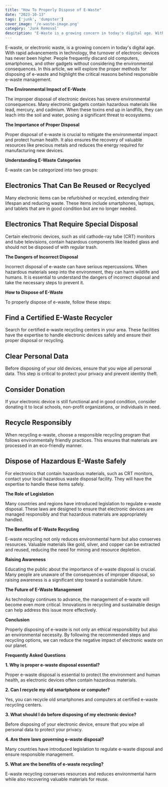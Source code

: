 ```yaml
---
title: "How To Properly Dispose of E-Waste"
date: "2023-10-13"
tags: ['junk', 'dumpster']
cover_image: '/e-waste-image.png'
category: 'Junk Removal'
description: "E-Waste is a growing concern in today's digital age. With rapid advancements in technology, the turnover of electronic devices has never been higher..."
---
```


E-waste, or electronic waste, is a growing concern in today's digital age. With rapid advancements in technology, the turnover of electronic devices has never been higher. People frequently discard old computers, smartphones, and other gadgets without considering the environmental consequences. In this article, we will explore the proper methods for disposing of e-waste and highlight the critical reasons behind responsible e-waste management.

<CustomImage src="https://raw.githubusercontent.com/bwestwood11/junk-removal-blog/main/images/computer-waste.png" alt='computer parts waste and how to propely remove e-waste' priority />

**The Environmental Impact of E-Waste**

The improper disposal of electronic devices has severe environmental consequences. Many electronic gadgets contain hazardous materials like lead, mercury, and cadmium. When these toxins end up in landfills, they can leach into the soil and water, posing a significant threat to ecosystems.

<CustomImage src="https://raw.githubusercontent.com/bwestwood11/junk-removal-blog/main/images/environment-affect.png" alt='recycling e-waste properly' priority />

**The Importance of Proper Disposal** 

Proper disposal of e-waste is crucial to mitigate the environmental impact and protect human health. It also ensures the recovery of valuable resources like precious metals and reduces the energy required for manufacturing new devices.

**Understanding E-Waste Categories**

E-waste can be categorized into two groups:

## **Electronics That Can Be Reused or Recyclyed**

Many electronic items can be refurbished or recycled, extending their lifespan and reducing waste. These items include smartphones, laptops, and tablets that are in good condition but are no longer needed.

## **Electronics That Require Special Disposal**

Certain electronic devices, such as old cathode-ray tube (CRT) monitors and tube televisions, contain hazardous components like leaded glass and should not be disposed of with regular trash.

<CustomImage src="https://raw.githubusercontent.com/bwestwood11/junk-removal-blog/main/images/tube-tv.png" alt='tube tvs need proper disposal' priority />

**The Dangers of Incorrect Disposal**

Incorrect disposal of e-waste can have serious repercussions. When hazardous materials seep into the environment, they can harm wildlife and humans. It is essential to understand the dangers of incorrect disposal and take the necessary steps to prevent it.

**How to Dispose of E-Waste**

To properly dispose of e-waste, follow these steps:

## **Find a Certified E-Waste Recycler**

Search for certified e-waste recycling centers in your area. These facilities have the expertise to handle electronic devices safely and ensure their proper disposal or recycling.

## **Clear Personal Data**

Before disposing of your old devices, ensure that you wipe all personal data. This step is critical to protect your privacy and prevent identity theft.

<CustomImage src="https://raw.githubusercontent.com/bwestwood11/junk-removal-blog/main/images/remove-sim.png" alt='remove sim to protect yourself from theft' priority />

## **Consider Donation**

If your electronic device is still functional and in good condition, consider donating it to local schools, non-profit organizations, or individuals in need.

## **Recycle Responsibly**

When recycling e-waste, choose a responsible recycling program that follows environmentally friendly practices. This ensures that materials are processed in an eco-friendly manner.

## **Dispose of Hazardous E-Waste Safely**

For electronics that contain hazardous materials, such as CRT monitors, contact your local hazardous waste disposal facility. They will have the expertise to handle these items safely.

**The Role of Legislation**

Many countries and regions have introduced legislation to regulate e-waste disposal. These laws are designed to ensure that electronic devices are managed responsibly and that hazardous materials are appropriately handled.

**The Benefits of E-Waste Recycling**

E-waste recycling not only reduces environmental harm but also conserves resources. Valuable materials like gold, silver, and copper can be extracted and reused, reducing the need for mining and resource depletion.

**Raising Awareness**

Educating the public about the importance of e-waste disposal is crucial. Many people are unaware of the consequences of improper disposal, so raising awareness is a significant step toward a sustainable future.

**The Future of E-Waste Management**

As technology continues to advance, the management of e-waste will become even more critical. Innovations in recycling and sustainable design can help address this issue more effectively.

<CustomImage src="https://raw.githubusercontent.com/bwestwood11/junk-removal-blog/main/images/e-waste-image.png" alt='remove sim to protect yourself from theft' priority />

**Conclusion**

Properly disposing of e-waste is not only an ethical responsibility but also an environmental necessity. By following the recommended steps and recycling options, we can reduce the negative impact of electronic waste on our planet.

**Frequently Asked Questions**

**1. Why is proper e-waste disposal essential?**

Proper e-waste disposal is essential to protect the environment and human health, as electronic devices often contain hazardous materials.

**2. Can I recycle my old smartphone or computer?**

Yes, you can recycle old smartphones and computers at certified e-waste recycling centers.

**3. What should I do before disposing of my electronic device?**

Before disposing of your electronic device, ensure that you wipe all personal data to protect your privacy.

**4. Are there laws governing e-waste disposal?**

Many countries have introduced legislation to regulate e-waste disposal and ensure responsible management.

**5. What are the benefits of e-waste recycling?**

E-waste recycling conserves resources and reduces environmental harm while also recovering valuable materials for reuse.


